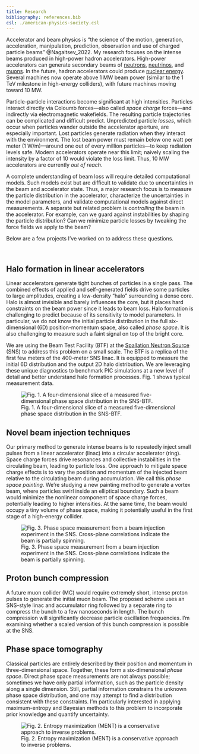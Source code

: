 ---
title: Research
bibliography: references.bib
csl: ./american-physics-society.csl
---

Accelerator and beam physics is "the science of the motion, generation, acceleration, manipulation, prediction, observation and use of charged particle beams" @Nagaitsev_2022. My research focuses on the intense beams produced in high-power hadron accelerators. High-power accelerators can generate secondary beams of [neutrons](https://neutrons.ornl.gov/sns), [neutrinos](https://www.dunescience.org), and [muons](https://www.scientificamerican.com/article/particle-physicists-dream-of-a-muon-collider/). In the future, hadron accelerators could produce [nuclear energy](https://myrrha.be). Several machines now operate above 1 MW beam power (similar to the 1 TeV milestone in high-energy colliders), with future machines moving toward 10 MW.

Particle-particle interactions become significant at high intensities. Particles interact directly via Coloumb forces---also called *space charge* forces---and indirectly via electromagnetic wakefields. The resulting particle trajectories can be complicated and difficult predict. Unpredicted particle *losses*, which occur when particles wander outside the accelerator aperture, are especially important. Lost particles generate radiation when they interact with the environment. The lost beam power must remain below one watt per meter (1 W/m)---around one out of every million particles---to keep radiation levels safe. Modern accelerators operate near this limit; naively scaling the intensity by a factor of 10 would violate the loss limit. Thus, 10 MW accelerators are currently *out of reach*.

A complete understanding of beam loss will require detailed computational models. Such models exist but are difficult to validate due to uncertainties in the beam and accelerator state. Thus, a major research focus is to measure the particle distribution in the accelerator, characterize the uncertainties in the model parameters, and validate computational models against direct measurements. A separate but related problem is *controlling* the beam in the accelerator. For example, can we guard against instabilities by shaping the particle distribution? Can we minimize particle losses by tweaking the force fields we apply to the beam?

Below are a few projects I've worked on to address these questions.

</br>

## Halo formation in linear accelerators

Linear accelerators generate tight bunches of particles in a single pass. The combined effects of applied and self-generated fields drive some particles to large amplitudes, creating a low-density "halo" surrounding a dense core. Halo is almost invisible and barely influences the core, but it places hard constraints on the beam power since it leads to beam loss. Halo formation is challenging to predict because of its sensitivity to model parameters. In particular, we do not know the initial particle distribution in the full six-dimensional (6D) position-momentum space, also called *phase space*. It is also challenging to measure such a faint signal on top of the bright core.

We are using the Beam Test Facility (BTF) at the [Spallation Neutron Source](https://neutrons.ornl.gov/sns) (SNS) to address this problem on a small scale. The BTF is a replica of the first few meters of the 400-meter SNS linac. It is equipped to measure the initial 6D distribution and the output 2D halo distribution. We are leveraging these unique diagnostics to benchmark PIC simulations at a new level of detail and better understand halo formation processes. Fig. 1 shows typical measurement data.

:::{.column-body}
![Fig. 1. A four-dimensional slice of a measured five-dimensional phase space distribution in the SNS-BTF.](./files/fig13.png){fig-align=center}
:::


## Novel beam injection techniques

Our primary method to generate intense beams is to repeatedly inject small pulses from a linear accelerator (linac) into a circular accelerator (ring). Space charge forces drive resonances and collective instabilities in the circulating beam, leading to particle loss. One approach to mitigate space charge effects is to vary the position and momentum of the injected beam relative to the circulating beam during accumulation. We call this *phase space painting*. We're studying a new painting method to generate a vortex beam, where particles swirl inside an elliptical boundary. Such a beam would minimize the nonlinear component of space charge forces, potentially leading to higher intensities. At the same time, the beam would occupy a tiny volume of phase space, making it potentially useful in the first stage of a high-energy collider.

:::{.column-body}
![Fig. 3. Phase space measurement from a beam injection experiment in the SNS. Cross-plane correlations indicate the beam is partially spinning.](./files/fig_scbd_ment_01.png){fig-align=center}
:::


## Proton bunch compression

A future muon collider (MC) would require extremely short, intense proton pulses to generate the initial muon beam. The proposed scheme uses an SNS-style linac and accumulator ring followed by a separate ring to compress the bunch to a few nanoseconds in length. The bunch compression will significantly decrease particle oscillation frequencies. I'm examining whether a scaled version of this bunch compression is possible at the SNS.


## Phase space tomography

Classical particles are entirely described by their position and momentum in three-dimensional space. Together, these form a six-dimensional *phase space*. Direct phase space measurements are not always possible; sometimes we have only partial information, such as the particle density along a single dimension. Still, partial information constrains the unknown phase space distribution, and one may attempt to find a distribution consistent with these constraints. I'm particularly interested in applying maximum-entropy and Bayesian methods to this problem to incorporate prior knowledge and quantify uncertainty.

:::{.column-body}
![Fig. 2. Entropy maximization (MENT) is a conservative approach to inverse problems.](./files/fig_ment_swissroll.png){fig-align=center}
:::